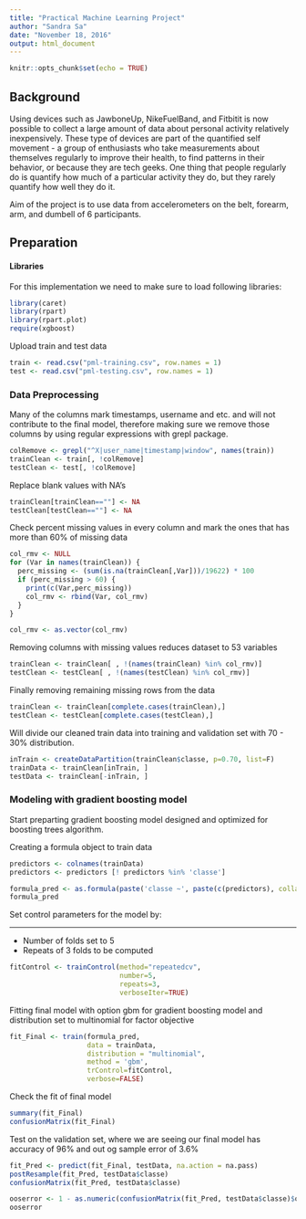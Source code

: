 ```yaml
---
title: "Practical Machine Learning Project"
author: "Sandra Sa"
date: "November 18, 2016"
output: html_document
---
```


```r
knitr::opts_chunk$set(echo = TRUE)
```





## Background

Using devices such as JawboneUp, NikeFuelBand, and Fitbitit is now possible to collect a large amount of data about personal activity relatively inexpensively. These type of devices are part of the quantified self movement - a group of enthusiasts who take measurements about themselves regularly to improve their health, to find patterns in their behavior, or because they are tech geeks. One thing that people regularly do is quantify how much of a particular activity they do, but they rarely quantify how well they do it.

Aim of the project is to use data from accelerometers on the belt, forearm, arm, and dumbell of 6 participants.

## Preparation

#### Libraries

For this implementation we need to make sure to load following libraries:

``` r
library(caret)
library(rpart)
library(rpart.plot)
require(xgboost)
```

Upload train and test data
```r

train <- read.csv("pml-training.csv", row.names = 1)
test <- read.csv("pml-testing.csv", row.names = 1)


```

### Data Preprocessing
Many of the columns mark timestamps, username and etc. and will not contribute to the final model, therefore making sure we remove those columns by using regular expressions with grepl package.

```r
colRemove <- grepl("^X|user_name|timestamp|window", names(train))
trainClean <- train[, !colRemove]
testClean <- test[, !colRemove]
```
Replace blank values with NA's

```r
trainClean[trainClean==""] <- NA
testClean[testClean==""] <- NA
```

Check percent missing values in every column and mark the ones that has more than 60% of missing data

```r
col_rmv <- NULL
for (Var in names(trainClean)) {
  perc_missing <- (sum(is.na(trainClean[,Var]))/19622) * 100
  if (perc_missing > 60) {
    print(c(Var,perc_missing))
    col_rmv <- rbind(Var, col_rmv)
  }
}

col_rmv <- as.vector(col_rmv)

```

Removing columns with missing values reduces dataset to 53 variables
```r
trainClean <- trainClean[ , !(names(trainClean) %in% col_rmv)]
testClean <- testClean[ , !(names(testClean) %in% col_rmv)]
```

Finally removing remaining missing rows from the data
```r
trainClean <- trainClean[complete.cases(trainClean),]
testClean <- testClean[complete.cases(testClean),]
```


Will divide our cleaned train data into training and validation set with 70 - 30% distribution.

```r
inTrain <- createDataPartition(trainClean$classe, p=0.70, list=F)
trainData <- trainClean[inTrain, ]
testData <- trainClean[-inTrain, ]
```
### Modeling with gradient boosting model

Start preparting gradient boosting model designed and optimized for boosting trees algorithm.

Creating a formula object to train data
```r
predictors <- colnames(trainData)
predictors <- predictors [! predictors %in% 'classe']

formula_pred <- as.formula(paste('classe ~', paste(c(predictors), collapse = ' + ')))
formula_pred

```

Set control  parameters  for the  model by:

***
* Number of folds set to 5
* Repeats of 3 folds to be computed



```r
fitControl <- trainControl(method="repeatedcv",
                           number=5,
                           repeats=3,
                           verboseIter=TRUE)
```


Fitting final model with option gbm for gradient boosting model and distribution set to multinomial for  factor objective

```r
fit_Final <- train(formula_pred,  
                   data = trainData, 
                   distribution = "multinomial",
                   method = 'gbm', 
                   trControl=fitControl,
                   verbose=FALSE)
```


Check the fit of final model 

```r
summary(fit_Final)
confusionMatrix(fit_Final)
```

Test on the validation set, where we are seeing our final model has accuracy of 96% and out og sample error of 3.6%


```r
fit_Pred <- predict(fit_Final, testData, na.action = na.pass)
postResample(fit_Pred, testData$classe)
confusionMatrix(fit_Pred, testData$classe)

ooserror <- 1 - as.numeric(confusionMatrix(fit_Pred, testData$classe)$overall[1])
ooserror
```






